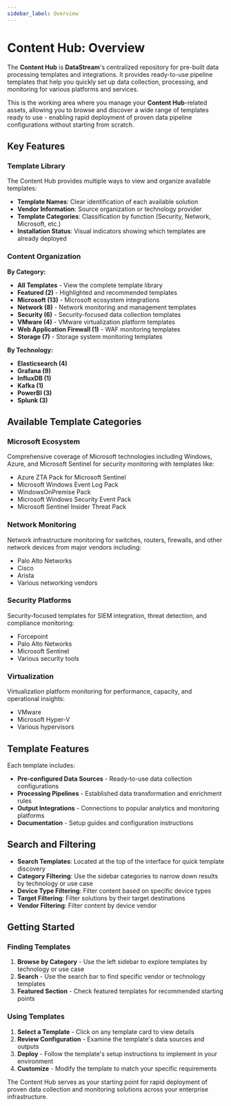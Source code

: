```yaml
---
sidebar_label: Overview
---
```


# Content Hub: Overview

The **Content Hub** is **DataStream**'s centralized repository for pre-built data processing templates and integrations. It provides ready-to-use pipeline templates that help you quickly set up data collection, processing, and monitoring for various platforms and services.

This is the working area where you manage your **Content Hub**-related assets, allowing you to browse and discover a wide range of templates ready to use - enabling rapid deployment of proven data pipeline configurations without starting from scratch.

## Key Features

### Template Library

The Content Hub provides multiple ways to view and organize available templates:

- **Template Names**: Clear identification of each available solution
- **Vendor Information**: Source organization or technology provider  
- **Template Categories**: Classification by function (Security, Network, Microsoft, etc.)
- **Installation Status**: Visual indicators showing which templates are already deployed

### Content Organization

**By Category:**

- **All Templates** - View the complete template library
- **Featured (2)** - Highlighted and recommended templates
- **Microsoft (13)** - Microsoft ecosystem integrations
- **Network (8)** - Network monitoring and management templates
- **Security (6)** - Security-focused data collection templates
- **VMware (4)** - VMware virtualization platform templates
- **Web Application Firewall (1)** - WAF monitoring templates
- **Storage (7)** - Storage system monitoring templates

**By Technology:**

- **Elasticsearch (4)**
- **Grafana (9)** 
- **InfluxDB (1)**
- **Kafka (1)**
- **PowerBI (3)**
- **Splunk (3)**

## Available Template Categories

### Microsoft Ecosystem
Comprehensive coverage of Microsoft technologies including Windows, Azure, and Microsoft Sentinel for security monitoring with templates like:
- Azure ZTA Pack for Microsoft Sentinel
- Microsoft Windows Event Log Pack
- WindowsOnPremise Pack
- Microsoft Windows Security Event Pack
- Microsoft Sentinel Insider Threat Pack

### Network Monitoring  
Network infrastructure monitoring for switches, routers, firewalls, and other network devices from major vendors including:
- Palo Alto Networks
- Cisco
- Arista
- Various networking vendors

### Security Platforms
Security-focused templates for SIEM integration, threat detection, and compliance monitoring:
- Forcepoint
- Palo Alto Networks
- Microsoft Sentinel
- Various security tools

### Virtualization
Virtualization platform monitoring for performance, capacity, and operational insights:
- VMware
- Microsoft Hyper-V
- Various hypervisors

## Template Features

Each template includes:

- **Pre-configured Data Sources** - Ready-to-use data collection configurations
- **Processing Pipelines** - Established data transformation and enrichment rules
- **Output Integrations** - Connections to popular analytics and monitoring platforms
- **Documentation** - Setup guides and configuration instructions

## Search and Filtering

- **Search Templates**: Located at the top of the interface for quick template discovery
- **Category Filtering**: Use the sidebar categories to narrow down results by technology or use case
- **Device Type Filtering**: Filter content based on specific device types
- **Target Filtering**: Filter solutions by their target destinations
- **Vendor Filtering**: Filter content by device vendor

## Getting Started

### Finding Templates

1. **Browse by Category** - Use the left sidebar to explore templates by technology or use case
2. **Search** - Use the search bar to find specific vendor or technology templates
3. **Featured Section** - Check featured templates for recommended starting points

### Using Templates

1. **Select a Template** - Click on any template card to view details
2. **Review Configuration** - Examine the template's data sources and outputs
3. **Deploy** - Follow the template's setup instructions to implement in your environment
4. **Customize** - Modify the template to match your specific requirements

The Content Hub serves as your starting point for rapid deployment of proven data collection and monitoring solutions across your enterprise infrastructure.